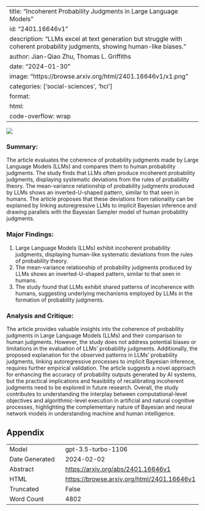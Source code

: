 
---
title: "Incoherent Probability Judgments in Large Language Models"
id: "2401.16646v1"
description: "LLMs excel at text generation but struggle with coherent probability judgments, showing human-like biases."
author: Jian-Qiao Zhu, Thomas L. Griffiths
date: "2024-01-30"
image: "https://browse.arxiv.org/html/2401.16646v1/x1.png"
categories: ['social-sciences', 'hci']
format:
  html:
    code-overflow: wrap
---

![](https://browse.arxiv.org/html/2401.16646v1/x1.png)

### **Summary:**
The article evaluates the coherence of probability judgments made by Large Language Models (LLMs) and compares them to human probability judgments. The study finds that LLMs often produce incoherent probability judgments, displaying systematic deviations from the rules of probability theory. The mean-variance relationship of probability judgments produced by LLMs shows an inverted-U-shaped pattern, similar to that seen in humans. The article proposes that these deviations from rationality can be explained by linking autoregressive LLMs to implicit Bayesian inference and drawing parallels with the Bayesian Sampler model of human probability judgments.

### Major Findings:
1. Large Language Models (LLMs) exhibit incoherent probability judgments, displaying human-like systematic deviations from the rules of probability theory.
2. The mean-variance relationship of probability judgments produced by LLMs shows an inverted-U-shaped pattern, similar to that seen in humans.
3. The study found that LLMs exhibit shared patterns of incoherence with humans, suggesting underlying mechanisms employed by LLMs in the formation of probability judgments.

### Analysis and Critique:
The article provides valuable insights into the coherence of probability judgments in Large Language Models (LLMs) and their comparison to human judgments. However, the study does not address potential biases or limitations in the evaluation of LLMs' probability judgments. Additionally, the proposed explanation for the observed patterns in LLMs' probability judgments, linking autoregressive processes to implicit Bayesian inference, requires further empirical validation. The article suggests a novel approach for enhancing the accuracy of probability outputs generated by AI systems, but the practical implications and feasibility of recalibrating incoherent judgments need to be explored in future research. Overall, the study contributes to understanding the interplay between computational-level objectives and algorithmic-level execution in artificial and natural cognitive processes, highlighting the complementary nature of Bayesian and neural network models in understanding machine and human intelligence.

## Appendix

|          |          |
|----------|----------|
| Model     | gpt-3.5-turbo-1106       |
| Date Generated     | 2024-02-02       |
| Abstract | [https://arxiv.org/abs/2401.16646v1](https://arxiv.org/abs/2401.16646v1)        |
| HTML     | [https://browse.arxiv.org/html/2401.16646v1](https://browse.arxiv.org/html/2401.16646v1)       |
| Truncated       | False       |
| Word Count       | 4802       |